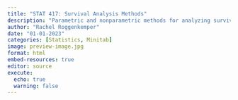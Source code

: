 ```yaml
---
title: "STAT 417: Survival Analysis Methods"
description: "Parametric and nonparametric methods for analyzing survival data. Topics include Kaplan-Meier and Nelson-Aalen estimates, Cox regression models, accelerated failure time models. Use of statistical software to implement methods throughout course."
author: "Rachel Roggenkemper"
date: "01-01-2023"
categories: [Statistics, Minitab]
image: preview-image.jpg
format: html
embed-resources: true
editor: source
execute: 
  echo: true
  warning: false
---
```


